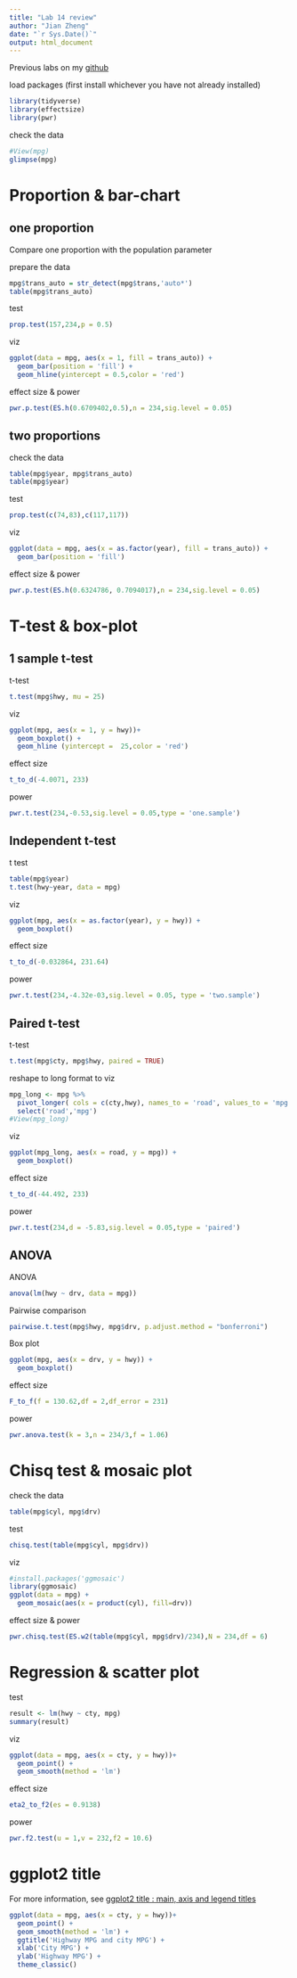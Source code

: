 ```yaml
---
title: "Lab 14 review"
author: "Jian Zheng"
date: "`r Sys.Date()`"
output: html_document
---
```


Previous labs on my [github](https://github.com/jzheng23/INST314)

load packages (first install whichever you have not already installed)

```r
library(tidyverse)
library(effectsize)
library(pwr)
```

check the data

```r
#View(mpg)
glimpse(mpg)
```

# Proportion & bar-chart

## one proportion

Compare one proportion with the population parameter

prepare the data
```r
mpg$trans_auto = str_detect(mpg$trans,'auto*')
table(mpg$trans_auto)
```

test
```r
prop.test(157,234,p = 0.5)
```

viz
```r
ggplot(data = mpg, aes(x = 1, fill = trans_auto)) +
  geom_bar(position = 'fill') +
  geom_hline(yintercept = 0.5,color = 'red')
```

effect size & power
```r
pwr.p.test(ES.h(0.6709402,0.5),n = 234,sig.level = 0.05)
```


## two proportions
check the data
```r
table(mpg$year, mpg$trans_auto)
table(mpg$year)
```

test
```r
prop.test(c(74,83),c(117,117))
```


viz
```r
ggplot(data = mpg, aes(x = as.factor(year), fill = trans_auto)) +
  geom_bar(position = 'fill')
```

effect size & power
```r
pwr.p.test(ES.h(0.6324786, 0.7094017),n = 234,sig.level = 0.05)
```


# T-test & box-plot

## 1 sample t-test

t-test
```r
t.test(mpg$hwy, mu = 25)
```

viz
```r
ggplot(mpg, aes(x = 1, y = hwy))+
  geom_boxplot() +
  geom_hline (yintercept =  25,color = 'red')
```

effect size
```r
t_to_d(-4.0071, 233)
```

power
```r
pwr.t.test(234,-0.53,sig.level = 0.05,type = 'one.sample')
```

## Independent t-test
t test
```r
table(mpg$year)
t.test(hwy~year, data = mpg)
```

viz
```r
ggplot(mpg, aes(x = as.factor(year), y = hwy)) +
  geom_boxplot()
```

effect size
```r
t_to_d(-0.032864, 231.64)
```

power
```r
pwr.t.test(234,-4.32e-03,sig.level = 0.05, type = 'two.sample')
```


## Paired t-test
t-test
```r
t.test(mpg$cty, mpg$hwy, paired = TRUE)
```

reshape to long format to viz
```r
mpg_long <- mpg %>% 
  pivot_longer( cols = c(cty,hwy), names_to = 'road', values_to = 'mpg') %>%
  select('road','mpg')
#View(mpg_long)
```

viz
```r
ggplot(mpg_long, aes(x = road, y = mpg)) +
  geom_boxplot()
```

effect size
```r
t_to_d(-44.492, 233)
```

power
```r
pwr.t.test(234,d = -5.83,sig.level = 0.05,type = 'paired')
```


## ANOVA

ANOVA
```r
anova(lm(hwy ~ drv, data = mpg))
```

Pairwise comparison
```r
pairwise.t.test(mpg$hwy, mpg$drv, p.adjust.method = "bonferroni")
```

Box plot
```r
ggplot(mpg, aes(x = drv, y = hwy)) +
  geom_boxplot()
```

effect size
```r
F_to_f(f = 130.62,df = 2,df_error = 231)
```

power
```r
pwr.anova.test(k = 3,n = 234/3,f = 1.06)
```
# Chisq test & mosaic plot

check the data
```r
table(mpg$cyl, mpg$drv)
```

test
```r
chisq.test(table(mpg$cyl, mpg$drv))
```

viz
```r
#install.packages('ggmosaic')
library(ggmosaic)
ggplot(data = mpg) +
  geom_mosaic(aes(x = product(cyl), fill=drv))
```

effect size & power
```r
pwr.chisq.test(ES.w2(table(mpg$cyl, mpg$drv)/234),N = 234,df = 6)
```


# Regression & scatter plot

test
```r
result <- lm(hwy ~ cty, mpg)
summary(result)
```

viz
```r
ggplot(data = mpg, aes(x = cty, y = hwy))+
  geom_point() +
  geom_smooth(method = 'lm')
```


effect size
```r
eta2_to_f2(es = 0.9138)
```


power
```r
pwr.f2.test(u = 1,v = 232,f2 = 10.6)
```

# ggplot2 title

For more information, see [ggplot2 title : main, axis and legend titles](http://www.sthda.com/english/wiki/ggplot2-title-main-axis-and-legend-titles)

```r

ggplot(data = mpg, aes(x = cty, y = hwy))+
  geom_point() +
  geom_smooth(method = 'lm') +
  ggtitle('Highway MPG and city MPG') +
  xlab('City MPG') +
  ylab('Highway MPG') +
  theme_classic()

```
